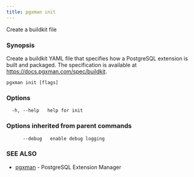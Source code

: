 ```yaml
---
title: pgxman init
---
```


Create a buildkit file

### Synopsis

Create a buildkit YAML file that specifies how a PostgreSQL extension is built and packaged. The
specification is available at https://docs.pgxman.com/spec/buildkit.

```
pgxman init [flags]
```

### Options

```
  -h, --help   help for init
```

### Options inherited from parent commands

```
      --debug   enable debug logging
```

### SEE ALSO

* [pgxman](/cli/pgxman)	 - PostgreSQL Extension Manager

